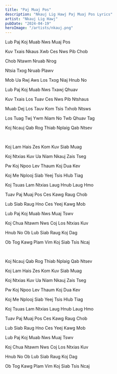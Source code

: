 ```yaml
---
title: "Paj Muaj Pos"
description: "Nkauj Lig Hawj Paj Muaj Pos Lyrics"
artist: "Nkauj Lig Hawj"
pubDate: "2024-04-19"
heroImage: "/artists/nkauj.png"
---
```


Lub Paj Koj Muab Nws Muaj Pos

Kuv Txais Nkaus Xwb Ces Nws Pib Chob

Chob Ntawm Nruab Nrog

Ntsia Txog Nruab Plawv

Mob Ua Rwj Aws Los Txog Niaj Hnub No

Lub Paj Koj Muab Nws Txawj Qhuav

Kuv Txais Los Tuav Ces Nws Pib Ntshaus

Muab Dej Los Tauv Kom Tsis Txhob Ntsws

Los Tuag Twj Ywm Niam No Twb Qhuav Tag

Koj Ncauj Qab Rog Thiab Nplaig Qab Ntsev

<br />

Koj Lam Hais Zes Kom Kuv Siab Muag

Koj Ntxias Kuv Ua Niam Nkauj Zais Tseg

Pw Koj Npoo Lev Thaum Koj Dua Kev

Koj Me Nplooj Siab Yeej Tsis Hlub Tiag

Koj Tsuas Lam Ntxias Laug Hnub Laug Hmo

Tuav Paj Muaj Pos Ces Kawg Raug Chob

Lub Siab Raug Hno Ces Yeej Kawg Mob

Lub Paj Koj Muab Nws Muaj Tswv

Koj Chua Ntawm Nws Coj Los Ntxias Kuv

Hnub No Ob Lub Siab Raug Koj Dag

Ob Tog Kawg Plam Vim Koj Siab Tsis Ncaj

<br />

Koj Ncauj Qab Rog Thiab Nplaig Qab Ntsev

Koj Lam Hais Zes Kom Kuv Siab Muag

Koj Ntxias Kuv Ua Niam Nkauj Zais Tseg

Pw Koj Npoo Lev Thaum Koj Dua Kev

Koj Me Nplooj Siab Yeej Tsis Hlub Tiag

Koj Tsuas Lam Ntxias Laug Hnub Laug Hmo

Tuav Paj Muaj Pos Ces Kawg Raug Chob

Lub Siab Raug Hno Ces Yeej Kawg Mob

Lub Paj Koj Muab Nws Muaj Tswv

Koj Chua Ntawm Nws Coj Los Ntxias Kuv

Hnub No Ob Lub Siab Raug Koj Dag

Ob Tog Kawg Plam Vim Koj Siab Tsis Ncaj
